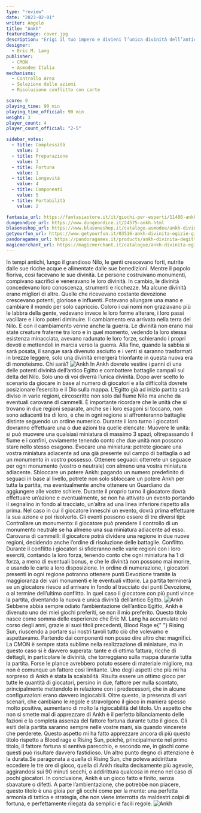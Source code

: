 ```yaml
---
type: "review"
date: "2023-02-01"
writer: Angelo
title: "Ankh"
featureImage: cover.jpg
description: "Erigi il tuo impero e divieni l’unica divinità dell’antico Egitto"
designer:
  - Eric M. Lang
publisher:
  - CMON
  - Asmodee Italia
mechanisms:
  - Controllo Area
  - Selezione delle azioni
  - Risoluzione conflitto con carte

score: 9
playing_time: 90 min
playing_time_official: 90 min
weight: 3
player_count: 4
player_count_official: "2-5"

sidebar_votes:
  - title: Complessità
    value: 3
  - title: Preparazione
    value: 3
  - title: Fortuna
    value: 1
  - title: Longevità
    value: 4
  - title: Componenti
    value: 5
  - title: Portabilità
    value: 2

fantasia_url: https://fantasiastore.it/it/giochi-per-esperti/11486-ankh-divinita-egizie.html
dungeondice_url: https://www.dungeondice.it/24575-ankh.html
blasoneshop_url: https://www.blasoneshop.it/catalogo-asmodee/ankh-divinita-egizie-72-1652
getyourfun_url: https://www.getyourfun.it/03516-ankh-divinita-egizie-giochi-da-tavolo-di-guerra.html
pandoragames_url: https://pandoragames.it/products/ankh-divinita-degitto-preorder
magicmerchant_url: https://magicmerchant.it/catalogue/ankh-divinita-egizie-53842/
---
```


<Setting>
  In tempi antichi, lungo il grandioso Nilo, le genti crescevano forti, nutrite
  dalle sue ricche acque e alimentate dalle sue benedizioni. Mentre il popolo
  fioriva, così facevano le sue divinità. Le persone costruivano monumenti,
  compivano sacrifici e veneravano le loro divinità. In cambio, le divinità
  concedevano loro conoscenza, strumenti e ricchezze. Ma alcune divinità erano
  migliori di altre. Quelle che ricevevano costante devozione crescevano
  potenti, gloriose e influenti. Potevano allungare una mano e cambiare il mondo
  per solo capriccio. Coloro i cui nomi non graziavano più le labbra della
  gente, vedevano invece le loro forme alterare, i loro passi vacillare e i loro
  poteri diminuire. Il cambiamento era arrivato nella terra del Nilo. E con il
  cambiamento venne anche la guerra. Le divinità non erano mai state creature
  fraterne tra loro e in quel momento, vedendo la loro stessa esistenza
  minacciata, avevano radunato le loro forze, schierando i propri devoti e
  mettendoli in marcia verso la guerra. Alla fine, quando la sabbia si sarà
  posata, il sangue sarà divenuto asciutto e i venti si saranno trasformati in
  brezze leggere, solo una divinità emergerà trionfante in questa nuova era di
  monoteismo. Chi sarà?
</Setting>

<img src="./game1.jpg" alt="Ankh" />

<Rules>
  In Ankh dovrete vestire i panni di una delle potenti divinità dell’antico
  Egitto e combattere battaglie campali sul delta del Nilo. Solo uno di voi
  diverrà l’unica divinità. Dopo aver scelto lo scenario da giocare in base al
  numero di giocatori e alla difficoltà dovrete posizionare l’esercito e il Dio
  sulla mappa. L’Egitto già ad inizio partita sarà diviso in varie regioni,
  circoscritte non solo dal fiume Nilo ma anche da eventuali carovane di
  cammelli. È importante ricordare che le unità che si trovano in due regioni
  separate, anche se i loro esagoni si toccano, non sono adiacenti tra di loro,
  e che in ogni regione si affronteranno battaglie distinte seguendo un ordine
  numerico. Durante il loro turno i giocatori dovranno effettuare una o due
  azioni tra quelle elencate: Muovere le unità: si può muovere una qualsiasi
  miniatura di massimo 3 spazi, oltrepassando il fiume e i confini, ovviamente
  tenendo conto che due unità non possono stare nello stesso esagono. Evocare
  una miniatura: potrete giocare una vostra miniatura adiacente ad una già
  presente sul campo di battaglia o ad un monumento in vostro possesso. Ottenere
  seguaci: otterrete un seguace per ogni monumento (vostro o neutrale) con
  almeno una vostra miniatura adiacente. Sbloccare un potere Ankh: pagando un
  numero predefinito di seguaci in base al livello, potrete non solo sbloccare
  un potere Ankh per tutta la partita, ma eventualmente anche ottenere un
  Guardiano da aggiungere alle vostre schiere. Durante il proprio turno il
  giocatore dovrà effettuare un’azione e eventualmente, se non ha attivato un
  evento portando il segnalino in fondo al tracciato, un’altra ad una linea
  inferiore rispetto alla prima. Nel caso in cui il giocatore inneschi un
  evento, dovrà prima effettuare la sua azione e poi risolverlo. Gli eventi
  possono essere di tre diversi tipi: Controllare un monumento: il giocatore può
  prendere il controllo di un monumento neutrale se ha almeno una sua miniatura
  adiacente ad esso. Carovana di cammelli: il giocatore potrà dividere una
  regione in due nuove regioni, decidendo anche l’ordine di risoluzione delle
  battaglie. Conflitto. Durante il conflitto i giocatori si sfideranno nelle
  varie regioni con i loro eserciti, contando la loro forza, tenendo conto che
  ogni miniatura ha 1 di forza, a meno di eventuali bonus, e che le divinità non
  possono mai morire, e usando le carte a loro disposizione. In ordine di
  numerazione, i giocatori presenti in ogni regione potranno ottenere punti
  Devozione tramite la maggioranza dei vari monumenti e le eventuali vittorie.
  La partita terminerà se un giocatore riesce ad arrivare in fondo al tracciato
  dei punti Devozione, o al termine dell’ultimo conflitto. In quel caso il
  giocatore con più punti vince la partita, diventando la nuova e unica divinità
  dell’antico Egitto.
</Rules>

<img src="./game2.jpg" alt="Ankh" />

<Feedback>
  Sebbene abbia sempre odiato l’ambientazione dell’antico Egitto, Ankh è
  divenuto uno dei miei giochi preferiti, se non il mio preferito. Questo titolo
  nasce come somma delle esperienze che Eric M. Lang ha accumulato nel corso
  degli anni, grazie ai suoi titoli precedenti, Blood Rage e{" "}
  <Link to="/reviews/rising-sun/">Rising Sun</Link>, riuscendo a portare sui
  nostri tavoli tutto ciò che volevamo e aspettavamo. Partendo dai componenti
  non posso dire altro che: magnifici. La CMON è sempre stata sublime nella
  realizzazione di miniature, ma in questo caso si è davvero superata: tante e
  di ottima fattura, ricche di dettagli, in particolare le divinità, che
  torreggiano sulla mappa durante tutta la partita. Forse le plance avrebbero
  potuto essere di materiale migliore, ma non è comunque un fattore così
  limitante. Uno degli aspetti che più mi ha sorpreso di Ankh è stata la
  scalabilità. Risulta essere un ottimo gioco per tutte le quantità di
  giocatori, persino in due, fattore per nulla scontato, principalmente
  mettendolo in relazione con i predecessori, che in alcune configurazioni erano
  davvero ingiocabili. Oltre questo, la presenza di vari scenari, che cambiano
  le regole e stravolgono il gioco in maniera spesso molto positiva, aumentano
  di molto la rigiocabilità del titolo. Un aspetto che non si smette mai di
  apprezzare di Ankh è il perfetto bilanciamento delle fazioni e la completa
  assenza del fattore fortuna durante tutto il gioco. Gli esiti della partita
  saranno sempre nelle vostre mani, sia quando vincerete che perderete. Questo
  aspetto mi ha fatto apprezzare ancora di più questo titolo rispetto a Blood
  rage e Rising Sun, poiché, principalmente nel primo titolo, il fattore fortuna
  si sentiva parecchio, e secondo me, in giochi come questi può risultare
  davvero fastidioso. Un altro punto degno di attenzione è la durata.Se
  paragonata a quella di Rising Sun, che poteva addirittura eccedere le tre ore
  di gioco, quella di Ankh risulta decisamente più agevole, aggirandosi sui 90
  minuti secchi, o addirittura qualcosa in meno nel caso di pochi giocatori. In
  conclusione, Ankh è un gioco fatto e finito, senza sbavature o difetti. A
  parte l’ambientazione, che potrebbe non piacere, questo titolo è una gioia per
  gli occhi come per la mente: una perfetta armonia di tattica e strategia, che
  non viene interrotta da maldestri colpi di fortuna, e perfettamente rilegata
  da semplici e facili regole.
</Feedback>

<img src="./game3.jpg" alt="Ankh" />
